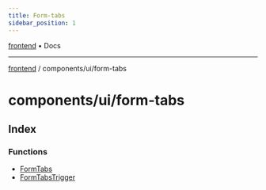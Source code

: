 ```yaml
---
title: Form-tabs
sidebar_position: 1
---
```


[frontend](./form-tabs/../../..) • Docs

***

[frontend](./form-tabs/../../..) / components/ui/form-tabs

# components/ui/form-tabs

## Index

### Functions

- [FormTabs](./form-tabs/functions/FormTabs)
- [FormTabsTrigger](./form-tabs/functions/FormTabsTrigger)
